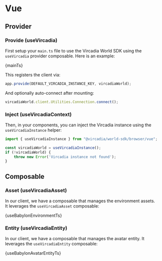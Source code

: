 

# Vue

## Provider

### Provide (useVircadia)

First setup your `main.ts` file to use the Vircadia World SDK using the `useVircadia` provider composable. Here is an example:

<CodeBlock language="typescript" title="Example: /client/web_babylon_js/src/main.ts">
  {mainTs}
</CodeBlock>

This registers the client via:

```ts
app.provide(DEFAULT_VIRCADIA_INSTANCE_KEY, vircadiaWorld);
```

And optionally auto-connect after mounting:

```ts
vircadiaWorld.client.Utilities.Connection.connect();
```

### Inject (useVircadiaContext)

Then, in your components, you can inject the Vircadia instance using the `useVircadiaInstance` helper:

```ts
import { useVircadiaInstance } from "@vircadia/world-sdk/browser/vue";

const vircadiaWorld = useVircadiaInstance();
if (!vircadiaWorld) {
    throw new Error('Vircadia instance not found');
}
```

## Composable

### Asset (useVircadiaAsset)

In our client, we have a composable that manages the environment assets. It leverages the `useVircadiaAsset` composable:

<CodeBlock language="typescript" title="Example: /client/web_babylon_js/src/composables/useBabylonEnvironment.ts">
  {useBabylonEnvironmentTs}
</CodeBlock>

### Entity (useVircadiaEntity)

In our client, we have a composable that manages the avatar entity. It leverages the `useVircadiaEntity` composable:

<CodeBlock language="typescript" title="Example: /client/web_babylon_js/src/composables/useBabylonAvatarEntity.ts">
  {useBabylonAvatarEntityTs}
</CodeBlock>

